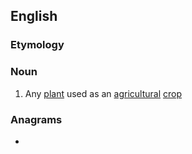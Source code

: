 ==English==

===Etymology===
{{confix|en|agro|phyte|t1=agriculture|t2=plant}}

===Noun===
{{en-noun}}

# Any [[plant]] used as an [[agricultural]] [[crop]]

===Anagrams===
* {{anagrams|en|a=aeghoprty|gap theory}}